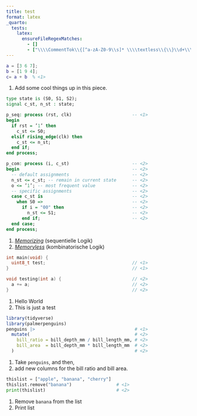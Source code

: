 ```yaml
--- 
title: test
format: latex
_quarto:
  tests:
    latex:
      ensureFileRegexMatches:
        - []
        - ["\\\\CommentTok\\{[^a-zA-Z0-9\\s]* \\\\textless\\{\\}\\d+\\\\textgreater\\{\\}\\}"]
---
```


```matlab
a = [3 6 7];
b = [1 9 4];
c= a + b  % <1>

```

1. Add some cool things up in this piece.



``` vhdl
type state is (S0, S1, S2);
signal c_st, n_st : state;

p_seq: process (rst, clk)                       -- <1>
begin
  if rst = ’1’ then
    c_st <= S0;
  elsif rising_edge(clk) then
    c_st <= n_st;
  end if;
end process;

p_com: process (i, c_st)                        -- <2>
begin                                           -- <2>
  -- default assignments                        -- <2>
  n_st <= c_st; -- remain in current state      -- <2>
  o <= ’1’; -- most frequent value              -- <2>
  -- specific assignments                       -- <2>
  case c_st is                                  -- <2>
    when S0 =>                                  -- <2>
      if i = "00" then                          -- <2>
        n_st <= S1;                             -- <2>
      end if;                                   -- <2>
  end case;
end process;
```
1.  [*Memorizing*]{.underline} (sequentielle Logik)
2.  [*Memoryless*]{.underline} (kombinatorische Logik)


```cpp
int main(void) {
  uint8_t test;                                 // <1>
}                                               // <1>

void testing(int a) {                           // <2>
  a += a;                                       // <2>
}                                               // <2>
```
1. Hello World
2. This is just a test

```r
library(tidyverse)
library(palmerpenguins)
penguins |>                                      # <1>
  mutate(                                        # <2>
    bill_ratio = bill_depth_mm / bill_length_mm, # <2>
    bill_area  = bill_depth_mm * bill_length_mm  # <2>
  )                                              # <2>  
```
1. Take `penguins`, and then,
2. add new columns for the bill ratio and bill area.


```python
thislist = ["apple", "banana", "cherry"]
thislist.remove("banana")                 # <1>
print(thislist)                           # <2>
```
1. Remove `banana` from the list
2. Print list